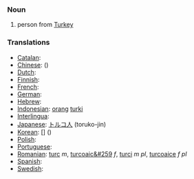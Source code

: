 ===Noun===
# person from [[Turkey]]

===Translations===

*[[Catalan]]: [[]] '' ''
*[[Chinese]]: [[]] ()
*[[Dutch]]: [[]] '' ''
*[[Finnish]]: [[]]
*[[French]]: [[]] '' ''
*[[German]]: [[]] '' ''
*[[Hebrew]]: [[]] '' ''
*[[Indonesian]]: [[orang]] [[turki]]
*[[Interlingua]]: [[]]
*[[Japanese]]: [[トルコ]][[人]] (toruko-jin)
*[[Korean]]: [[]] [] ()
*[[Polish]]: [[]]
*[[Portuguese]]: [[]] '' ''
*[[Romanian]]: [[turc]] ''m'', [[turcoaic&#259]] ''f'', [[turci]] ''m pl'', [[turcoaice]] ''f pl''
*[[Spanish]]: [[]] '' ''
*[[Swedish]]: [[]] '' ''